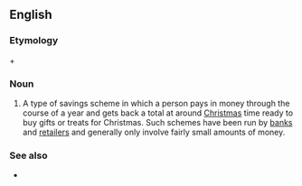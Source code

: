 ==English==

===Etymology===
{{m|en|Christmas}} + {{m|en|club}}

===Noun===
{{en-noun|head=[[Christmas]] [[club]]}}
# {{context|banking|lang=en}} A type of savings scheme in which a person pays in money through the course of a year and gets back a total at around [[Christmas]] time ready to buy gifts or treats for Christmas. Such schemes have been run by [[bank]]s and [[retailer]]s and generally only involve fairly small amounts of money.

===See also===
* {{pedia}}